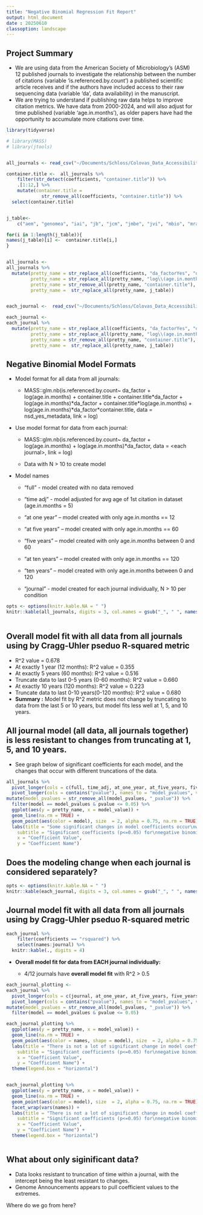 ```yaml
---
title: "Negative Binomial Regression Fit Report"
output: html_document
date : 20250610 
classoption: landscape
---
```


## Project Summary

-   We are using data from the American Society of Microbiology's (ASM)
    12 published journals to investigate the relationship between the
    number of citations (variable 'is.referenced.by.count') a published
    scientific article receives and if the authors have included access
    to their raw sequencing data (variable 'da', data availability) in
    the manuscript.
-   We are trying to understand if publishing raw data helps to improve
    citation metrics. We have data from 2000-2024, and will also adjust
    for time published (variable 'age.in.months'), as older papers have
    had the opportunity to accumulate more citations over time.

```r
library(tidyverse)

# library(MASS)
# library(jtools)


all_journals <- read_csv("~/Documents/Schloss/Colovas_Data_Accessibility/Data/negative_binomial/all_data_glmnb_models.csv") 

container.title <-  all_journals %>% 
    filter(str_detect(coefficients, "container.title")) %>%  
    .[1:12,] %>%  
    mutate(container.title =
             str_remove_all(coefficients, "container.title")) %>%  
  select(container.title)


j_table<- 
    c("aem", "genomea", "iai", "jb", "jcm", "jmbe", "jvi", "mbio", "mra", "spectrum",  "msphere", "msystems")

for(i in 1:length(j_table)){
names(j_table)[i] <-  container.title[i,]
}


all_journals <- 
all_journals %>%
  mutate(pretty_name = str_replace_all(coefficients, "da_factorYes", "da_Yes"),
         pretty_name = str_replace_all(pretty_name, "log\\(age.in.months\\)", "log(time)"),
         pretty_name = str_remove_all(pretty_name, "container.title"), 
         pretty_name =  str_replace_all(pretty_name, j_table)) 


each_journal <-  read_csv("~/Documents/Schloss/Colovas_Data_Accessibility/Data/negative_binomial/negative_binomial_models_each_journal.csv")

each_journal <- 
each_journal %>%
  mutate(pretty_name = str_replace_all(coefficients, "da_factorYes", "da_Yes"),
         pretty_name = str_replace_all(pretty_name, "log\\(age.in.months\\)", "log(time)"),
         pretty_name = str_remove_all(pretty_name, "container.title"), 
         pretty_name =  str_replace_all(pretty_name, j_table)) 


```

## Negative Binomial Model Formats

-   Model format for all data from all journals:

    -   MASS::glm.nb(is.referenced.by.count\~ da_factor +
        log(age.in.months) + container.title +
        container.title\*da_factor + log(age.in.months)\*da_factor +
        container.title\*log(age.in.months) +
        log(age.in.months)\*da_factor\*container.title, data =
        nsd_yes_metadata, link = log)

-   Use model format for data from each journal:

    -   MASS::glm.nb(is.referenced.by.count\~ da_factor +
        log(age.in.months) + log(age.in.months)\*da_factor, data =
        \<each journal\>, link = log)

    -   Data with N \> 10 to create model

-   Model names

    -   "full" - model created with no data removed

    -   "time adj" - model adjusted for avg age of 1st citation in
        dataset (age.in.months = 5)

    -   "at one year" – model created with only age.in.months == 12

    -   "at five years" – model created with only age.in.months == 60

    -   "five years" – model created with only age.in.months between 0
        and 60

    -   "at ten years" – model created with only age.in.months == 120

    -   "ten years" – model created with only age.in.months between 0
        and 120

    -   "journal" - model created for each journal individually, N \> 10
        per condition

```r

opts <- options(knitr.kable.NA = " ")
knitr::kable(all_journals, digits = 3, col.names = gsub("_", " ", names(all_journals))) 
  
```

## Overall model fit with all data from all journals using by Cragg-Uhler pseduo R-squared metric

-   R\^2 value = 0.678
-   At exactly 1 year (12 months): R\^2 value = 0.355
-   At exactly 5 years (60 months): R\^2 value = 0.516
-   Truncate data to last 0-5 years (0-60 months): R\^2 value = 0.660
-   At exactly 10 years (120 months): R\^2 value = 0.223
-   Truncate data to last 0-10 years(0-120 months): R\^2 value = 0.680
-   **Summary :** Model fit by R\^2 metric does not change by truncating
    to data from the last 5 or 10 years, but model fits less well at 1,
    5, and 10 years.

## All journal model (all data, all journals together) is less resistant to changes from truncating at 1, 5, and 10 years.

-   See graph below of significant coefficients for each model, and the
    changes that occur with different truncations of the data.

```r
all_journals %>%
  pivot_longer(cols = c(full, time_adj, at_one_year, at_five_years, five_years, at_ten_years, ten_years), names_to = "model", values_to = "model_value") %>%
  pivot_longer(cols = contains("pvalue"), names_to = "model_pvalues", values_to = "pvalue") %>% 
mutate(model_pvalues = str_remove_all(model_pvalues, "_pvalue")) %>%  
  filter(model == model_pvalues & pvalue <= 0.05) %>% 
  ggplot(aes(y = pretty_name, x = model_value)) + 
  geom_line(na.rm = TRUE) + 
  geom_point(aes(color = model), size  = 2, alpha = 0.75, na.rm = TRUE)  + 
  labs(title = "Some significant changes in model coefficients occur\nwhen data are separated or adjusted by time", 
    subtitle = "Significant coefficients (p<=0.05) for\nnegative binomial modeling",
    x = "Coefficient Value", 
    y = "Coefficient Name")

```

## Does the modeling change when each journal is considered separately?

```r
opts <- options(knitr.kable.NA = " ")
knitr::kable(each_journal, digits = 3, col.names = gsub("_", " ", names(each_journal))) 
```

## Journal model fit with all data from all journals using by Cragg-Uhler pseduo R-squared metric

```r
each_journal %>%  
    filter(coefficients == "rsquared") %>% 
    select(names:journal) %>%  
  knitr::kable(., digits = 4)
```

-   **Overall model fit for data from EACH journal individually:**

    -   4/12 journals have **overall model fit** with R\^2 \> 0.5

```r

each_journal_plotting <- 
each_journal %>%
  pivot_longer(cols = c(journal, at_one_year, at_five_years, five_years, at_ten_years, ten_years), names_to = "model", values_to = "model_value") %>%
  pivot_longer(cols = contains("pvalue"), names_to = "model_pvalues", values_to = "pvalue") %>% 
mutate(model_pvalues = str_remove_all(model_pvalues, "_pvalue")) %>%  
  filter(model == model_pvalues & pvalue <= 0.05)

each_journal_plotting %>% 
  ggplot(aes(y = pretty_name, x = model_value)) + 
  geom_line(na.rm = TRUE) + 
  geom_point(aes(color = names, shape = model), size  = 2, alpha = 0.75, na.rm = TRUE)  + 
  labs(title = "There is not a lot of significant change in model coefficients\nwhen data is separated by journal or time truncated", 
    subtitle = "Significant coefficients (p<=0.05) for\nnegative binomial modeling by journal",
    x = "Coefficient Value", 
    y = "Coefficient Name") + 
  theme(legend.box = "horizontal")


each_journal_plotting %>% 
  ggplot(aes(y = pretty_name, x = model_value)) + 
  geom_line(na.rm = TRUE) + 
  geom_point(aes(color = model), size  = 2, alpha = 0.75, na.rm = TRUE)  +
  facet_wrap(vars(names)) +
  labs(title = "There is not a lot of significant change in model coefficients\nwhen data is separated by journal or time truncated", 
    subtitle = "Significant coefficients (p<=0.05) for\nnegative binomial modeling by journal",
    x = "Coefficient Value", 
    y = "Coefficient Name") + 
  theme(legend.box = "horizontal")



```

## What about only siginificant data?

-   Data looks resistant to truncation of time within a journal, with
    the intercept being the least resistant to changes.
-   Genome Announcements appears to pull coefficient values to the
    extremes.

Where do we go from here?
